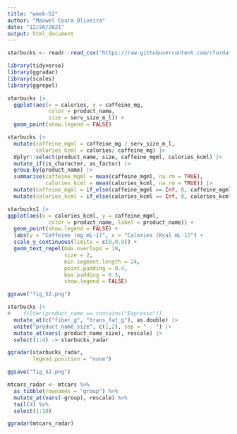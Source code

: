 ```yaml
---
title: "week-52"
author: "Maxwel Coura Oliveira"
date: "12/26/2021"
output: html_document
---
```


```r
starbucks <- readr::read_csv('https://raw.githubusercontent.com/rfordatascience/tidytuesday/master/data/2021/2021-12-21/starbucks.csv')
```

```r
library(tidyverse)
library(ggradar)
library(scales)
library(ggrepel)
```


```r
starbucks |> 
  ggplot(aes(x = calories, y = caffeine_mg, 
             color = product_name,
             size = serv_size_m_l)) +
  geom_point(show.legend = FALSE)
```
```r
starbucks |> 
  mutate(caffeine_mgml = caffeine_mg / serv_size_m_l,
         calories_kcml = calories/ caffeine_mg) |> 
  dplyr::select(product_name, size, caffeine_mgml, calories_kcml) |> 
  mutate_if(is_character, as_factor) |> 
  group_by(product_name) |>
  summarise(caffeine_mgml = mean(caffeine_mgml, na.rm = TRUE),
            calories_kcml = mean(calories_kcml, na.rm = TRUE)) |> 
  mutate(caffeine_mgml = if_else(caffeine_mgml == Inf, 0, caffeine_mgml)) |> 
  mutate(calories_kcml = if_else(calories_kcml == Inf, 0, calories_kcml)) -> starbucks1
```


```r
starbucks1 |> 
ggplot(aes(x = calories_kcml, y = caffeine_mgml, 
             color = product_name, label = product_name)) +
  geom_point(show.legend = FALSE) +
  labs(y = "Caffeine (mg mL-1)", x = "Calories (Kcal mL-1)") +
  scale_y_continuous(limits = c(0,0.9)) +
  geom_text_repel(max.overlaps = 10,
                  size = 2,
                  min.segment.length = 24,
                  point.padding = 0.4,
                  box.padding = 0.5,
                  show.legend = FALSE)

ggsave("fig_52.png")
```


```r
starbucks |> 
#    filter(product_name == contains("Expresso"))
  mutate_at(c("fiber_g", "trans_fat_g"), as.double) |> 
  unite("product_name_size", c(1,2), sep = " - ") |> 
  mutate_at(vars(-product_name_size), rescale) |> 
  select(1:4) -> starbucks_radar

ggradar(starbucks_radar,
        legend.position = "none")

ggsave("fig_52.png")
```

```r
mtcars_radar <- mtcars %>% 
  as_tibble(rownames = "group") %>% 
  mutate_at(vars(-group), rescale) %>% 
  tail(4) %>% 
  select(1:10)

ggradar(mtcars_radar)
```

